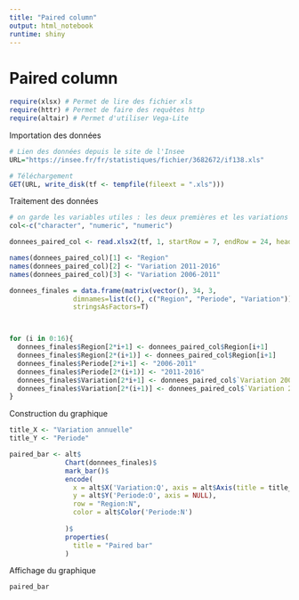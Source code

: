 ```yaml
---
title: "Paired column"
output: html_notebook
runtime: shiny
---
```


# Paired column


```r
require(xlsx) # Permet de lire des fichier xls
require(httr) # Permet de faire des requêtes http
require(altair) # Permet d'utiliser Vega-Lite
```

Importation des données
```r

# Lien des données depuis le site de l'Insee
URL="https://insee.fr/fr/statistiques/fichier/3682672/if138.xls"

# Téléchargement
GET(URL, write_disk(tf <- tempfile(fileext = ".xls")))
```

Traitement des données
```r
# on garde les variables utiles : les deux premières et les variations annuelles
col<-c("character", "numeric", "numeric")

donnees_paired_col <- read.xlsx2(tf, 1, startRow = 7, endRow = 24, header=TRUE, colClasses=col, colIndex = c(1,4,7))

names(donnees_paired_col)[1] <- "Region"
names(donnees_paired_col)[2] <- "Variation 2011-2016"
names(donnees_paired_col)[3] <- "Variation 2006-2011"

donnees_finales = data.frame(matrix(vector(), 34, 3,
                dimnames=list(c(), c("Region", "Periode", "Variation"))),
                stringsAsFactors=T)



for (i in 0:16){
  donnees_finales$Region[2*i+1] <- donnees_paired_col$Region[i+1]
  donnees_finales$Region[2*(i+1)] <- donnees_paired_col$Region[i+1]
  donnees_finales$Periode[2*i+1] <- "2006-2011"
  donnees_finales$Periode[2*(i+1)] <- "2011-2016"
  donnees_finales$Variation[2*i+1] <- donnees_paired_col$`Variation 2006-2011`[i+1]
  donnees_finales$Variation[2*(i+1)] <- donnees_paired_col$`Variation 2011-2016`[i+1]
}

```


Construction du graphique
```r

title_X <- "Variation annuelle"
title_Y <- "Periode"

paired_bar <- alt$
              Chart(donnees_finales)$
              mark_bar()$
              encode(
                x = alt$X('Variation:Q', axis = alt$Axis(title = title_X, orient = "top")),
                y = alt$Y('Periode:O', axis = NULL),
                row = "Region:N",
                color = alt$Color('Periode:N')
                
              )$
              properties(
                title = "Paired bar"
              )
```

Affichage du graphique
```r
paired_bar
```